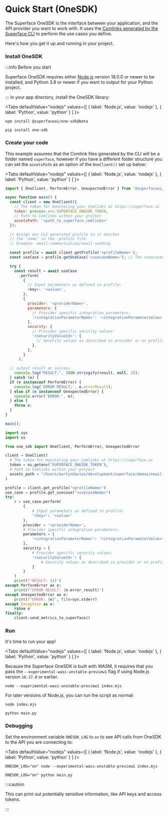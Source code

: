 
# Quick Start (OneSDK)

The Superface OneSDK is the interface between your application, and the API provider you want to work with. It uses the [Comlinks generated by the Superface CLI](../develop/using-cli.mdx) to perform the use cases you define.

Here's how you get it up and running in your project.

<div class="count-steps-h3">

### Install OneSDK

:::info Before you start

Superface OneSDK requires either [Node.js](https://nodejs.dev/) version 18.0.0 or newer to be installed, and Python 3.8 or newer if you want to output for your Python project.

:::
In your app directory, install the OneSDK library:

<Tabs
  defaultValue="nodejs"
  values={[
    { label: 'Node.js', value: 'nodejs' },
    { label: 'Python', value: 'python' }
  ]
}>

  <TabItem value="nodejs">

```shell
npm install @superfaceai/one-sdk@beta
```

  </TabItem>
  <TabItem value="python">

```shell
pip install one-sdk
```

  </TabItem>
</Tabs>

### Create your code

This example assumes that the Comlink files generated by the CLI will be a folder named `superface`, however if you have a different folder structure you can set the `assetsPath` as an option of the `OneClient()` set up below:

<Tabs
  defaultValue="nodejs"
  values={[
    { label: 'Node.js', value: 'nodejs' },
    { label: 'Python', value: 'python' }
  ]
}>

<TabItem value="nodejs">

```js title="index.mjs"
import { OneClient, PerformError, UnexpectedError } from '@superfaceai/one-sdk';

async function main() {
  const client = new OneClient({
    // The token for monitoring your Comlinks at https://superface.ai
    token: process.env.SUPERFACE_ONESDK_TOKEN,
    // Path to Comlinks within your project
    assetsPath: '<path_to_superface_comlinks>'
  });

  // Assign our CLI generated profile so it matches
  // the 'name' in the .profile file.
  // Example: email-communication/email-sending

  const profile = await client.getProfile('<profileName>');
  const useCase = profile.getUseCase('<usecaseName>'); // The <usecaseName> is also found in the .profile file

  try {
    const result = await useCase
      .perform(
        {
          // Input parameters as defined in profile:
          <key>: '<value>',
        },
        {
          provider: '<providerName>',
          parameters: {
            // Provider specific integration parameters:
            '<integrationParameterName>': '<integrationParameterValue>',
          },
          security: {
            // Provider specific security values:
            '<securityValueId>': {
              // Security values as described in provider or on profile page
            },
          },
        }
      );

  // output result on success
    console.log("RESULT:", JSON.stringify(result, null, 2));
  } catch (e) {
  if (e instanceof PerformError) {
    console.log('ERROR RESULT:', e.errorResult);
  } else if (e instanceof UnexpectedError) {
    console.error('ERROR:', e);
  } else {
    throw e;
  }
}

main();
```

</TabItem>

<TabItem value="python">

```python title="main.py"
import sys
import os

from one_sdk import OneClient, PerformError, UnexpectedError

client = OneClient(
  # The token for monitoring your Comlinks at https://superface.ai
  token = os.getenv("SUPERFACE_ONESDK_TOKEN"),
  # Path to Comlinks within your project
  assets_path = "/Users/martyndavies/development/superface/demos/email-demo/superface"
)

profile = client.get_profile("<profileName>")
use_case = profile.get_usecase("<usecaseName>")
try:
    r = use_case.perform(
        {
            # Input parameters as defined in profile:
            '<key>': '<value>'
        },
        provider = '<providerName>',
        # Provider specific integration parameters:
        parameters = {
            '<integrationParameterName>': '<integrationParameterValue>'
        },
        security = {
            # Provider specific security values:
            '<securityValueId>': {
                # Security values as described in provider or on profile page
            }
        }
    )
    print(f"RESULT: {r}")
except PerformError as e:
    print(f"ERROR RESULT: {e.error_result}")
except UnexpectedError as e:
    print(f"ERROR: {e}", file=sys.stderr)
except Exception as e:
    raise e
finally:
    client.send_metrics_to_superface()
```

</TabItem>
</Tabs>

### Run

It's time to run your app!

<Tabs
  defaultValue="nodejs"
  values={[
    { label: 'Node.js', value: 'nodejs' },
    { label: 'Python', value: 'python' }
  ]
}>

<TabItem value="nodejs">

Because the Superface OneSDK is built with WASM, it requires that you pass the `--experimental-wasi-unstable-preview1` flag if using Node.js version `18.17.0` or earlier.

```shell
node --experimental-wasi-unstable-preview1 index.mjs
```

For later versions of Node.js, you can run the script as normal:

```shell
node index.mjs
```

</TabItem>

<TabItem value="python">

```shell
python main.py
```

</TabItem>
</Tabs>

### Debugging

Set the environment variable `ONESDK_LOG` to `on` to see API calls from OneSDK to the API you are connecting to:

<Tabs
  defaultValue="nodejs"
  values={[
    { label: 'Node.js', value: 'nodejs' },
    { label: 'Python', value: 'python' }
  ]
}>

<TabItem value="nodejs">

```shell
ONESDK_LOG="on" node --experimental-wasi-unstable-preview1 index.mjs
```

</TabItem>

<TabItem value="python">

```shell
ONESDK_LOG="on" python main.py
```

</TabItem>
</Tabs>

:::caution

This can print out potentially sensitive information, like API keys and access tokens.

:::

</div>
